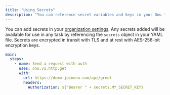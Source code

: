 ```yaml
---
title: "Using Secrets"
description: "You can reference secret variables and keys in your Onu tasks"
---
```


You can add secrets in your [organization settings](https://app.joinonu.com/settings#secrets). 
Any secrets added will be available for use in any task by referencing the `secrets` object in your YAML file. 
Secrets are encrypted in transit with TLS and at rest with AES-256-bit encryption keys.


```yaml
main:
  steps:
    - name: Send a request with auth
      uses: onu.v1.http.get
      with:
        url: https://demo.joinonu.com/api/greet
        headers:
          Authorization: ${"Bearer " + secrets.MY_SECRET_KEY}
```

